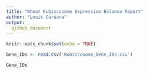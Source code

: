 ```yaml
---
title: "Wheat Rubiscosome Expression Balance Report"
author: "Louis Caruana"
output: 
  github_document
---
```


```r
knitr::opts_chunk$set(echo = TRUE)
```



```r
Gene_IDs <- read.csv('Rubiscosome_Gene_IDs.csv')

Gene_IDs

```
